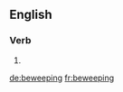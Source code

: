 ==English==

===Verb===
{{head|en}}

# {{present participle of|beweep}}

[[de:beweeping]]
[[fr:beweeping]]